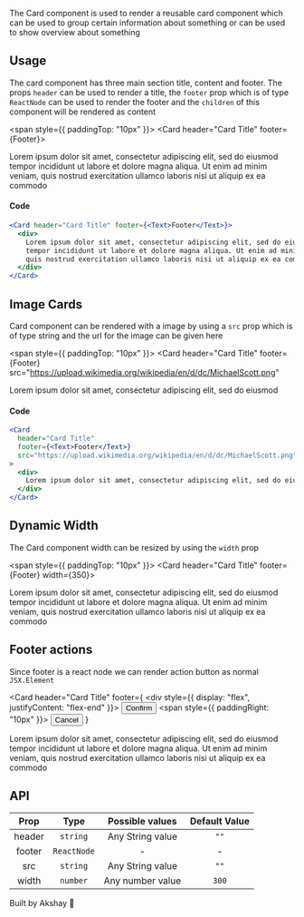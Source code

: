 
The Card component is used to render a reusable card component which can be used to group certain information about
something or can be used to show overview about something

## Usage

The card component has three main section title, content and footer. The props `header` can be used to render a title,
the `footer` prop which is of type `ReactNode` can be used to render the footer and the `children` of this component
will be rendered as content

<span style={{ paddingTop: "10px" }}></span>
<Card header="Card Title" footer={<Text>Footer</Text>}>
  <div>
    Lorem ipsum dolor sit amet, consectetur adipiscing elit, sed do eiusmod
    tempor incididunt ut labore et dolore magna aliqua. Ut enim ad minim veniam,
    quis nostrud exercitation ullamco laboris nisi ut aliquip ex ea commodo
  </div>
</Card>

#### Code

```jsx
<Card header="Card Title" footer={<Text>Footer</Text>}>
  <div>
    Lorem ipsum dolor sit amet, consectetur adipiscing elit, sed do eiusmod
    tempor incididunt ut labore et dolore magna aliqua. Ut enim ad minim veniam,
    quis nostrud exercitation ullamco laboris nisi ut aliquip ex ea commodo
  </div>
</Card>
```

## Image Cards

Card component can be rendered with a image by using a `src` prop which is of type string and the url for the image can
be given here

<span style={{ paddingTop: "10px" }}></span>
<Card
  header="Card Title"
  footer={<Text>Footer</Text>}
  src="https://upload.wikimedia.org/wikipedia/en/d/dc/MichaelScott.png"
>
  <div>
    Lorem ipsum dolor sit amet, consectetur adipiscing elit, sed do eiusmod
  </div>
</Card>

#### Code

```jsx
<Card
  header="Card Title"
  footer={<Text>Footer</Text>}
  src="https://upload.wikimedia.org/wikipedia/en/d/dc/MichaelScott.png"
>
  <div>
    Lorem ipsum dolor sit amet, consectetur adipiscing elit, sed do eiusmod
  </div>
</Card>
```

## Dynamic Width

The Card component width can be resized by using the `width` prop

<span style={{ paddingTop: "10px" }}></span>
<Card header="Card Title" footer={<Text>Footer</Text>} width={350}>
  <div>
    Lorem ipsum dolor sit amet, consectetur adipiscing elit, sed do eiusmod
    tempor incididunt ut labore et dolore magna aliqua. Ut enim ad minim veniam,
    quis nostrud exercitation ullamco laboris nisi ut aliquip ex ea commodo
  </div>
</Card>

## Footer actions

Since footer is a react node we can render action button as normal `JSX.Element`

<Card
  header="Card Title"
  footer={
    <div style={{ display: "flex", justifyContent: "flex-end" }}>
      <Button>Confirm</Button>
      <span style={{ paddingRight: "10px" }}></span>
      <Button appearance="secondary">Cancel</Button>
    </div>
  }
>
  <div>
    Lorem ipsum dolor sit amet, consectetur adipiscing elit, sed do eiusmod
    tempor incididunt ut labore et dolore magna aliqua. Ut enim ad minim veniam,
    quis nostrud exercitation ullamco laboris nisi ut aliquip ex ea commodo
  </div>
</Card>

## API

|  Prop  |    Type     | Possible values  | Default Value |
| :----: | :---------: | :--------------: | :-----------: |
| header |  `string`   | Any String value |     `""`      |
| footer | `ReactNode` |        -         |       -       |
|  src   |  `string`   | Any String value |     `""`      |
| width  |  `number`   | Any number value |     `300`     |

Built by Akshay 🤙
